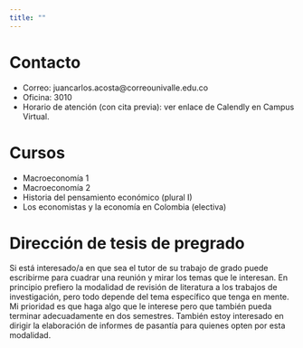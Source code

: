 ```yaml
---
title: ""
---
```


<!-- - [Introducción relámpago a *R Markdown*](IntroRMD.html). -->

# Contacto
- Correo: juancarlos.acosta@correounivalle.edu.co
- Oficina: 3010
- Horario de atención (con cita previa): ver enlace de Calendly en Campus Virtual.
<!-- https://calendly.com/juan-acosta-univalle/atencionjacosta -->

# Cursos
- Macroeconomía 1
- Macroeconomía 2
- Historia del pensamiento económico (plural I)
- Los economistas y la economía en Colombia (electiva)


# Dirección de tesis de pregrado
Si está interesado/a en que sea el tutor de su trabajo de grado puede escribirme para cuadrar una reunión y mirar los temas que le interesan. En principio prefiero la modalidad de revisión de literatura a los trabajos de investigación, pero todo depende del tema específico que tenga en mente. Mi prioridad es que haga algo que le interese pero que también pueda terminar adecuadamente en dos semestres. También estoy interesado en dirigir la elaboración de informes de pasantía para quienes opten por esta modalidad.

